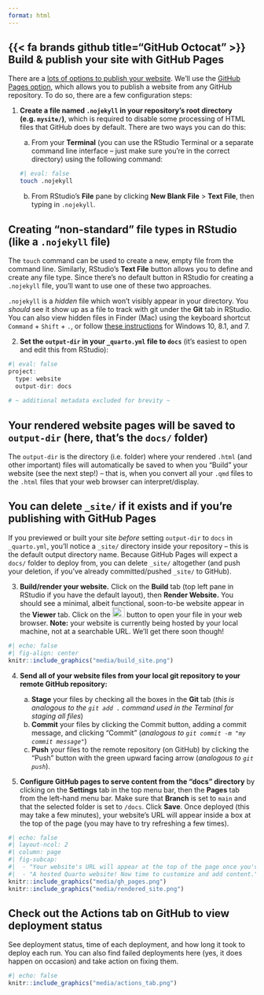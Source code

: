 ```yaml
---
format: html
---
```


## {{< fa brands github title="GitHub Octocat" >}} Build & publish your site with GitHub Pages

There are a [lots of options to publish your website](https://quarto.org/docs/websites/publishing-websites.html). We'll use the [GitHub Pages option](https://quarto.org/docs/websites/publishing-websites.html#github-pages), which allows you to publish a website from any GitHub repository. To do so, there are a few configuration steps:

1.  **Create a file named `.nojekyll` in your repository's root directory (e.g. `mysite/`)**, which is required to disable some processing of HTML files that GitHub does by default. There are two ways you can do this: 

    a. From your **Terminal** (you can use the RStudio Terminal or a separate command line interface -- just make sure you're in the correct directory) using the following command:
    
    ```bash
#| eval: false
touch .nojekyll
```

    b. From RStudio's **File** pane by clicking **New Blank File** > **Text File**, then typing in `.nojekyll`.

::: {.callout-note collapse=true}
## Creating "non-standard" file types in RStudio (like a `.nojekyll` file)

The `touch` command can be used to create a new, empty file from the command line. Similarly, RStudio's **Text File** button allows you to define and create any file type. Since there's no default button in RStudio for creating a `.nojekyll` file, you'll want to use one of these two approaches.

`.nojekyll` is a *hidden* file which won't visibly appear in your directory. You *should* see it show up as a file to track with git under the **Git** tab in RStudio. You can also view hidden files in Finder (Mac) using the keyboard shortcut `Command` + `Shift` + `.`, or follow [these instructions](https://support.microsoft.com/en-us/windows/show-hidden-files-0320fe58-0117-fd59-6851-9b7f9840fdb2) for Windows 10, 8.1, and 7.
:::

2.  **Set the `output-dir` in your `_quarto.yml` file to `docs`** (it's easiest to open and edit this from RStudio):

```r
#| eval: false
project:
  type: website
  output-dir: docs
  
# ~ additional metadata excluded for brevity ~
```

::: {.callout-note collapse=true}
## Your rendered website pages will be saved to `output-dir` (here, that's the `docs/` folder)
The `output-dir` is the directory (i.e. folder) where your rendered `.html` (and other important) files will automatically be saved to when you "Build" your website (see the next step!) -- that is, when you convert all your `.qmd` files to the `.html` files that your web browser can interpret/display. 
:::

::: {.callout-tip}
## You can delete `_site/` if it exists and if you're publishing with GitHub Pages 
If you previewed or built your site *before* setting `output-dir` to `docs` in `_quarto.yml`, you'll notice a `_site/` directory inside your repository -- this is the default output directory name. Because GitHub Pages will expect a `docs/` folder to deploy from, you can delete `_site/` altogether (and push your deletion, if you've already committed/pushed `_site/` to GitHub).
:::

3.  **Build/render your website.** Click on the **Build** tab (top left pane in RStudio if you have the default layout), then **Render Website.** You should see a minimal, albeit functional, soon-to-be website appear in the **Viewer** tab. Click on the <img src="media/view_in_browser.png" alt="A browser window overlaid by an arrow pointing up and angled to the right." style="display: inline-block; margin: 0; position: relative; top: 0px; width:25px;height:20px;"/> button to open your file in your web browser. **Note:** your website is currently being hosted by your local machine, not at a searchable URL. We'll get there soon though!

```r
#| echo: false
#| fig-align: center
knitr::include_graphics("media/build_site.png")
```

4.  **Send all of your website files from your local git repository to your remote GitHub repository:** 

    a.  **Stage** your files by checking all the boxes in the **Git** tab (*this is analogous to the `git add .` command used in the Terminal for staging all files*)
    b.  **Commit** your files by clicking the Commit button, adding a commit message, and clicking "Commit" (*analogous to `git commit -m "my commit message"`*)
    c.  **Push** your files to the remote repository (on GitHub) by clicking the "Push" button with the green upward facing arrow (*analogous to `git push`*).

5.  **Configure GitHub pages to serve content from the "docs" directory** by clicking on the **Settings** tab in the top menu bar, then the **Pages** tab from the left-hand menu bar. Make sure that **Branch** is set to `main` and that the selected folder is set to `/docs`. Click **Save**. Once deployed (this may take a few minutes), your website's URL will appear inside a box at the top of the page (you may have to try refreshing a few times). 

```r
#| echo: false
#| layout-ncol: 2
#| column: page
#| fig-subcap: 
#|  - "Your website's URL will appear at the top of the page once you've configured GitHub pages to host your Quarto site"
#|  - "A hosted Quarto website! Now time to customize and add content."
knitr::include_graphics("media/gh_pages.png")
knitr::include_graphics("media/rendered_site.png")
```

::: {.callout-tip}
## Check out the **Actions** tab on GitHub to view deployment status

See deployment status, time of each deployment, and how long it took to deploy each run. You can also find failed deployments here (yes, it does happen on occasion) and take action on fixing them.

```r
#| echo: false
knitr::include_graphics("media/actions_tab.png")
```
:::
